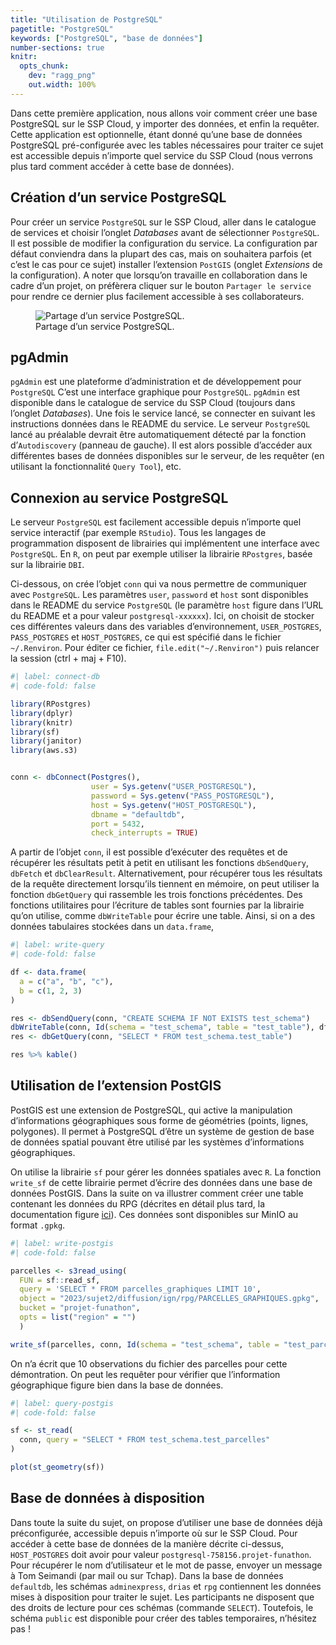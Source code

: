 ```yaml
---
title: "Utilisation de PostgreSQL"
pagetitle: "PostgreSQL"
keywords: ["PostgreSQL", "base de données"]
number-sections: true
knitr:
  opts_chunk: 
    dev: "ragg_png"
    out.width: 100%
---
```


Dans cette première application, nous allons voir comment créer une base PostgreSQL sur le SSP Cloud, y importer des données, et enfin la requêter. Cette application est optionnelle, étant donné qu'une base de données PostgreSQL pré-configurée avec les tables nécessaires pour traiter ce sujet est accessible depuis n'importe quel service du SSP Cloud (nous verrons plus tard comment accéder à cette base de données).

## Création d'un service PostgreSQL

Pour créer un service `PostgreSQL` sur le SSP Cloud, aller dans le catalogue de services et choisir l'onglet *Databases* avant de sélectionner `PostgreSQL`. Il est possible de modifier la configuration du service. La configuration par défaut conviendra dans la plupart des cas, mais on souhaitera parfois (et c'est le cas pour ce sujet) installer l'extension `PostGIS` (onglet *Extensions* de la configuration). A noter que lorsqu'on travaille en collaboration dans le cadre d'un projet, on préfèrera cliquer sur le bouton `Partager le service` pour rendre ce dernier plus facilement accessible à ses collaborateurs.

![Partage d'un service PostgreSQL.](img/launch_postgresql.png)

## pgAdmin

`pgAdmin` est une plateforme d'administration et de développement pour `PostgreSQL` C'est une interface graphique pour `PostgreSQL`. `pgAdmin` est disponible dans le catalogue de service du SSP Cloud (toujours dans l'onglet *Databases*). Une fois le service lancé, se connecter en suivant les instructions données dans le README du service. Le serveur `PostgreSQL` lancé au préalable devrait être automatiquement détecté par la fonction d'`Autodiscovery` (panneau de gauche). Il est alors possible d'accéder aux différentes bases de données disponibles sur le serveur, de les requêter (en utilisant la fonctionnalité `Query Tool`), etc.

## Connexion au service PostgreSQL

Le serveur `PostgreSQL` est facilement accessible depuis n'importe quel service interactif (par exemple `RStudio`). Tous les langages de programmation disposent de librairies qui implémentent une interface avec `PostgreSQL`. En `R`, on peut par exemple utiliser la librairie `RPostgres`, basée sur la librairie `DBI`. 

Ci-dessous, on crée l'objet `conn` qui va nous permettre de communiquer avec `PostgreSQL`. Les paramètres `user`, `password` et `host` sont disponibles dans le README du service `PostgreSQL` (le paramètre `host` figure dans l'URL du README et a pour valeur `postgresql-xxxxxx`). Ici, on choisit de stocker ces différentes valeurs dans des variables d'environnement, `USER_POSTGRES`, `PASS_POSTGRES` et `HOST_POSTGRES`, ce qui est spécifié dans le fichier `~/.Renviron`. Pour éditer ce fichier, `file.edit("~/.Renviron")` puis relancer la session (ctrl + maj + F10).

```r
#| label: connect-db
#| code-fold: false

library(RPostgres)
library(dplyr)
library(knitr)
library(sf)
library(janitor)
library(aws.s3)


conn <- dbConnect(Postgres(),
                  user = Sys.getenv("USER_POSTGRESQL"),
                  password = Sys.getenv("PASS_POSTGRESQL"),
                  host = Sys.getenv("HOST_POSTGRESQL"),
                  dbname = "defaultdb",
                  port = 5432,
                  check_interrupts = TRUE)
```

A partir de l'objet `conn`, il est possible d'exécuter des requêtes et de récupérer les résultats petit à petit en utilisant les fonctions `dbSendQuery`, `dbFetch` et `dbClearResult`. Alternativement, pour récupérer tous les résultats de la requête directement lorsqu'ils tiennent en mémoire, on peut utiliser la fonction `dbGetQuery` qui rassemble les trois fonctions précédentes. Des fonctions utilitaires pour l'écriture de tables sont fournies par la librairie qu'on utilise, comme `dbWriteTable` pour écrire une table. Ainsi, si on a des données tabulaires stockées dans un `data.frame`, 

```r
#| label: write-query
#| code-fold: false

df <- data.frame(
  a = c("a", "b", "c"),
  b = c(1, 2, 3)
)

res <- dbSendQuery(conn, "CREATE SCHEMA IF NOT EXISTS test_schema")
dbWriteTable(conn, Id(schema = "test_schema", table = "test_table"), df, overwrite = TRUE)
res <- dbGetQuery(conn, "SELECT * FROM test_schema.test_table")

res %>% kable()
```

## Utilisation de l'extension PostGIS

PostGIS est une extension de PostgreSQL, qui active la manipulation d'informations géographiques sous forme de géométries (points, lignes, polygones). Il permet à PostgreSQL d'être un système de gestion de base de données spatial pouvant être utilisé par les systèmes d'informations géographiques.

On utilise la librairie `sf` pour gérer les données spatiales avec `R`. La fonction `write_sf` de cette librairie permet d'écrire des données dans une base de données PostGIS. Dans la suite on va illustrer comment créer une table contenant les données du RPG (décrites en détail plus tard, la documentation figure [ici](https://geoservices.ign.fr/documentation/donnees/vecteur/rpg)). Ces données sont disponibles sur MinIO au format `.gpkg`.

```r
#| label: write-postgis
#| code-fold: false

parcelles <- s3read_using(
  FUN = sf::read_sf,
  query = 'SELECT * FROM parcelles_graphiques LIMIT 10',
  object = "2023/sujet2/diffusion/ign/rpg/PARCELLES_GRAPHIQUES.gpkg",
  bucket = "projet-funathon",
  opts = list("region" = "")
  )

write_sf(parcelles, conn, Id(schema = "test_schema", table = "test_parcelles"), delete_layer = TRUE)
```

On n'a écrit que 10 observations du fichier des parcelles pour cette démontration. On peut les requêter pour vérifier que l'information géographique figure bien dans la base de données.

```r
#| label: query-postgis
#| code-fold: false

sf <- st_read(
  conn, query = "SELECT * FROM test_schema.test_parcelles"
)

plot(st_geometry(sf))
```

## Base de données à disposition

Dans toute la suite du sujet, on propose d'utiliser une base de données déjà préconfigurée, accessible depuis n'importe où sur le SSP Cloud. Pour accéder à cette base de données de la manière décrite ci-dessus, `HOST_POSTGRES` doit avoir pour valeur `postgresql-758156.projet-funathon`. Pour récupérer le nom d'utilisateur et le mot de passe, envoyer un message à Tom Seimandi (par mail ou sur Tchap). Dans la base de données `defaultdb`, les schémas `adminexpress`, `drias` et `rpg` contiennent les données mises à disposition pour traiter le sujet. Les participants ne disposent que des droits de lecture pour ces schémas (commande `SELECT`). Toutefois, le schéma `public` est disponible pour créer des tables temporaires, n'hésitez pas !

